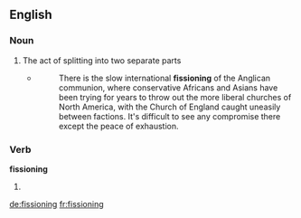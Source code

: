 ==English==

===Noun===
{{en-noun}}

# The act of splitting into two separate parts
#* {{quote-news|date=20 September 2012|author=Andrew Brown|title=Archbishop of Canterbury succession race begins in earnest|newspaper=The Guardian (online)|url=http://www.guardian.co.uk/world/2012/sep/20/archbishop-of-canterbury-succession-rowan-williams}}
#*: There is the slow international '''fissioning''' of the Anglican communion, where conservative Africans and Asians have been trying for years to throw out the more liberal churches of North America, with the Church of England caught uneasily between factions. It's difficult to see any compromise there except the peace of exhaustion.

===Verb===
'''fissioning'''

# {{present participle of|fission|lang=en}}

[[de:fissioning]]
[[fr:fissioning]]
